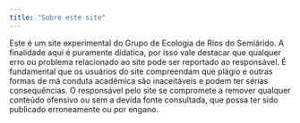 ```yaml
---
title: "Sobre este site"
---
```


Este é um site experimental do Grupo de Ecologia de Rios do Semiárido. A finalidade aqui é puramente didatica, por isso vale destacar que qualquer erro ou problema relacionado ao site pode ser reportado ao responsável. É fundamental que os usuários do site compreendam que plágio e outras formas de má conduta acadêmica são inaceitáveis e podem ter sérias consequências. O responsável pelo site se compromete a remover qualquer conteúdo ofensivo ou sem a devida fonte consultada, que possa ter sido publicado erroneamente ou por engano.